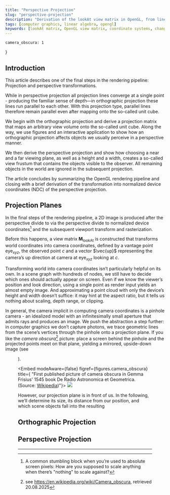 ```yaml
---
title: "Perspective Projection"
slug: "perspective-projection"
description: "Derivation of the lookAt view matrix in OpenGL, from linear algebra fundamentals to geometric interpretation of rotational and translational components."
tags: [computer graphics, linear algebra, opengl]
keywords: [lookAt matrix, OpenGL view matrix, coordinate systems, change of basis, camera transformation, graphics pipeline]
---
```




    camera_obscura: 1
}

## Introduction

This article describes one of the final steps in the rendering pipeline: Projection and perspective transformations.

While in perspective projection all projection lines converge at a single point - producing the familiar sense of depth—in orthographic projection these lines run parallel to each other. With this projection type, parallel lines therefore remain parallel even after mapping onto the so-called unit cube.

We begin with the orthographic projection and derive a projection matrix that maps an arbitrary view volume onto the so-called unit cube. Along the way, we use figures and an interactive application to show how an orthographic projection affects objects we usually perceive in a perspective manner.

We then derive the perspective projection and show how choosing a near and a far viewing plane, as well as a height and a width, creates a so-called view frustum that contains the objects visible to the observer. All remaining objects in the world are ignored in the subsequent projection.

The article concludes by summarizing the OpenGL rendering pipeline and closing with a brief derivation of the transformation into normalized device coordinates (NDC) of the perspective projection.



## Projection Planes

In the final steps of the rendering pipeline, a 2D image is produced after the perspective divide to via the perspective divide to normalized device coordinates[^ndc] and the subsequent viewport transform and rasterization.

[^ndc]: A common stumbling block when you’re used to absolute screen pixels: How are you supposed to scale anything when there’s "nothing" to scale against?

Before this happens, a view matrix $\boldsymbol{M}_\text{lookAt}$ is constructed that transforms world coordinates into camera coordinates, defined by a vantage point $\text{eye}_{xyz}$, the observed point  $c$ and a vector  $\vec{up}$  representing the camera’s up direction at camera at $\text{eye}_{xyz}$ looking at $c$.

Transforming world into camera coordinates isn’t particularly helpful on its own. In a scene graph with hundreds of nodes, we still have to decide which ones should actually appear on screen. Even if we know the viewer’s position and look direction, using a single point as render input yields an almost empty image. And approximating a point cloud with only the device’s height and width doesn’t suffice: it may hint at the aspect ratio, but it tells us nothing about scaling, depth range, or clipping.

In general, the camera implicit in computing camera coordinates is a pinhole camera - an idealized model with an infinitesimally small aperture that admits rays and produces an image. We push the abstraction a step further: in computer graphics we don’t capture photons, we trace geometric lines from the scene’s vertices through the pinhole onto a projection plane. If you like the _camera obscura_[^cameraobscura] picture: place a screen behind the pinhole and the projected points meet on that plane, yielding a mirrored, upside-down image (see <Figure idx={figures.camera_obscura} />).

[^cameraobscura]: see https://en.wikipedia.org/wiki/Camera_obscura, retrieved 20.08.2025

<Embed
    modeAware={false}
    figref={figures.camera_obscura}
    title={
        "First published picture of camera obscura in Gemma Frisius' 1545 book De Radio Astronomica et Geometrica. (Source: <a href='https://commons.wikimedia.org/wiki/File:1545_gemma_frisius_-_camera-obscura-sonnenfinsternis_1545-650x337.jpg'>Wikipedia</a>)"}>
    <img src={camera_obscura}  />
</Embed>

However, our projection plane is in front of us. In the following, we’ll determine its size, its distance from our position, and which scene objects fall into the resulting <Wiki name="view frustum" file="computergraphics.viewfrustum" />



## Orthographic Projection



## Perspective Projection

-------------